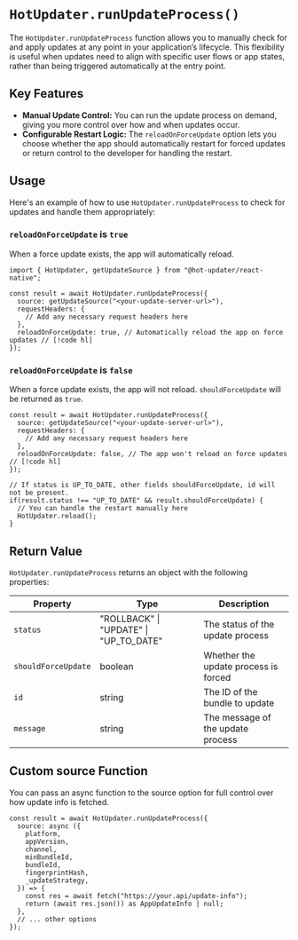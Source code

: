 # `HotUpdater.runUpdateProcess()`

The `HotUpdater.runUpdateProcess` function allows you to manually check for and apply updates at any point in your application’s lifecycle. This flexibility is useful when updates need to align with specific user flows or app states, rather than being triggered automatically at the entry point.


## Key Features

- **Manual Update Control:** You can run the update process on demand, giving you more control over how and when updates occur.
- **Configurable Restart Logic:** The `reloadOnForceUpdate` option lets you choose whether the app should automatically restart for forced updates or return control to the developer for handling the restart.

## Usage

Here's an example of how to use `HotUpdater.runUpdateProcess` to check for updates and handle them appropriately:


### `reloadOnForceUpdate` is `true`

When a force update exists, the app will automatically reload.

```tsx
import { HotUpdater, getUpdateSource } from "@hot-updater/react-native";

const result = await HotUpdater.runUpdateProcess({
  source: getUpdateSource("<your-update-server-url>"),
  requestHeaders: {
    // Add any necessary request headers here
  },
  reloadOnForceUpdate: true, // Automatically reload the app on force updates // [!code hl]
});
```

### `reloadOnForceUpdate` is `false`

When a force update exists, the app will not reload. `shouldForceUpdate` will be returned as `true`.

```tsx
const result = await HotUpdater.runUpdateProcess({
  source: getUpdateSource("<your-update-server-url>"),
  requestHeaders: {
    // Add any necessary request headers here
  },
  reloadOnForceUpdate: false, // The app won't reload on force updates // [!code hl]
});

// If status is UP_TO_DATE, other fields shouldForceUpdate, id will not be present.
if(result.status !== "UP_TO_DATE" && result.shouldForceUpdate) {
  // You can handle the restart manually here
  HotUpdater.reload();
}
```

## Return Value

`HotUpdater.runUpdateProcess` returns an object with the following properties:

| Property | Type | Description |
|----------|-------------|-------------|
| `status` | "ROLLBACK" \| "UPDATE" \| "UP_TO_DATE" | The status of the update process |
| `shouldForceUpdate` | boolean | Whether the update process is forced |
| `id` | string | The ID of the bundle to update |
| `message` | string | The message of the update process |


## Custom source Function

You can pass an async function to the source option for full control over how update info is fetched.

```tsx
const result = await HotUpdater.runUpdateProcess({
  source: async ({
    platform,
    appVersion,
    channel,
    minBundleId,
    bundleId,
    fingerprintHash,
    _updateStrategy,
  }) => {
    const res = await fetch("https://your.api/update-info");
    return (await res.json()) as AppUpdateInfo | null;
  },
  // ... other options
});
```